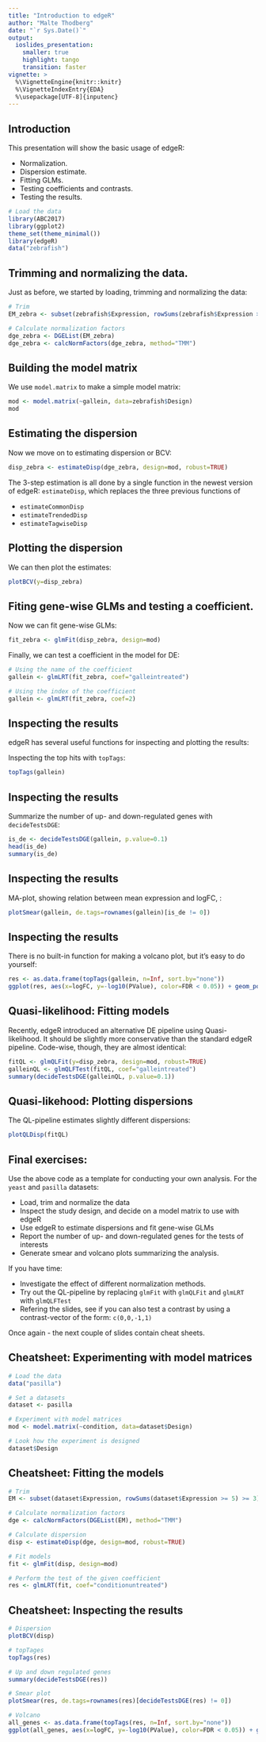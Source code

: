 ```yaml
---
title: "Introduction to edgeR"
author: "Malte Thodberg"
date: "`r Sys.Date()`"
output:
  ioslides_presentation:
    smaller: true
    highlight: tango
    transition: faster
vignette: >
  %\VignetteEngine{knitr::knitr}
  %\VignetteIndexEntry{EDA}
  %\usepackage[UTF-8]{inputenc}
---
```


## Introduction

This presentation will show the basic usage of edgeR:

- Normalization.
- Dispersion estimate.
- Fitting GLMs.
- Testing coefficients and contrasts.
- Testing the results.

```r
# Load the data
library(ABC2017)
library(ggplot2)
theme_set(theme_minimal())
library(edgeR)
data("zebrafish")
```

## Trimming and normalizing the data.

Just as before, we started by loading, trimming and normalizing the data:

```r
# Trim 
EM_zebra <- subset(zebrafish$Expression, rowSums(zebrafish$Expression >= 5) >= 3)

# Calculate normalization factors
dge_zebra <- DGEList(EM_zebra)
dge_zebra <- calcNormFactors(dge_zebra, method="TMM")
```

## Building the model matrix

We use `model.matrix` to make a simple model matrix:

```r
mod <- model.matrix(~gallein, data=zebrafish$Design)
mod
```

## Estimating the dispersion

Now we move on to estimating dispersion or BCV:

```r
disp_zebra <- estimateDisp(dge_zebra, design=mod, robust=TRUE)
```

The 3-step estimation is all done by a single function in the newest version of edgeR: `estimateDisp`, which replaces the three previous functions of 

- `estimateCommonDisp`
- `estimateTrendedDisp`
- `estimateTagwiseDisp`

## Plotting the dispersion

We can then plot the estimates:
```r
plotBCV(y=disp_zebra)
```

## Fiting gene-wise GLMs and testing a coefficient.

Now we can fit gene-wise GLMs:

```r
fit_zebra <- glmFit(disp_zebra, design=mod)
```

Finally, we can test a coefficient in the model for DE:

```r
# Using the name of the coefficient
gallein <- glmLRT(fit_zebra, coef="galleintreated")

# Using the index of the coefficient
gallein <- glmLRT(fit_zebra, coef=2)
```

## Inspecting the results

edgeR has several useful functions for inspecting and plotting the results:

Inspecting the top hits with `topTags`:

```r
topTags(gallein)
```

## Inspecting the results

Summarize the number of up- and down-regulated genes with `decideTestsDGE`:

```r
is_de <- decideTestsDGE(gallein, p.value=0.1)
head(is_de)
summary(is_de)
```

## Inspecting the results

MA-plot, showing relation between mean expression and logFC, :
```r
plotSmear(gallein, de.tags=rownames(gallein)[is_de != 0])
```

## Inspecting the results

There is no built-in function for making a volcano plot, but it's easy to do yourself:
```r
res <- as.data.frame(topTags(gallein, n=Inf, sort.by="none"))
ggplot(res, aes(x=logFC, y=-log10(PValue), color=FDR < 0.05)) + geom_point()
```

## Quasi-likelihood: Fitting models

Recently, edgeR introduced an alternative DE pipeline using Quasi-likelihood. It should be slightly more conservative than the standard edgeR pipeline. Code-wise, though, they are almost identical:

```r
fitQL <- glmQLFit(y=disp_zebra, design=mod, robust=TRUE)
galleinQL <- glmQLFTest(fitQL, coef="galleintreated")
summary(decideTestsDGE(galleinQL, p.value=0.1))
```

## Quasi-likehood: Plotting dispersions

The QL-pipeline estimates slightly different dispersions:

```r
plotQLDisp(fitQL)
```

## Final exercises:

Use the above code as a template for conducting your own analysis. For the `yeast` and `pasilla` datasets:

- Load, trim and normalize the data
- Inspect the study design, and decide on a model matrix to use with edgeR
- Use edgeR to estimate dispersions and fit gene-wise GLMs
- Report the number of up- and down-regulated genes for the tests of interests
- Generate smear and volcano plots summarizing the analysis.

If you have time:

- Investigate the effect of different normalization methods.
- Try out the QL-pipeline by replacing `glmFit` with `glmQLFit` and `glmLRT` with `glmQLFTest`
- Refering the slides, see if you can also test a contrast by using a contrast-vector of the form: `c(0,0,-1,1)`

Once again - the next couple of slides contain cheat sheets.

## Cheatsheet: Experimenting with model matrices

```r
# Load the data
data("pasilla")

# Set a datasets
dataset <- pasilla

# Experiment with model matrices
mod <- model.matrix(~condition, data=dataset$Design)

# Look how the experiment is designed
dataset$Design
```

## Cheatsheet: Fitting the models

```r
# Trim 
EM <- subset(dataset$Expression, rowSums(dataset$Expression >= 5) >= 3)

# Calculate normalization factors
dge <- calcNormFactors(DGEList(EM), method="TMM")

# Calculate dispersion
disp <- estimateDisp(dge, design=mod, robust=TRUE)

# Fit models
fit <- glmFit(disp, design=mod)

# Perform the test of the given coefficient
res <- glmLRT(fit, coef="conditionuntreated")
```

## Cheatsheet: Inspecting the results

```r
# Dispersion
plotBCV(disp)

# topTages
topTags(res)

# Up and down regulated genes
summary(decideTestsDGE(res))

# Smear plot
plotSmear(res, de.tags=rownames(res)[decideTestsDGE(res) != 0])

# Volcano
all_genes <- as.data.frame(topTags(res, n=Inf, sort.by="none"))
ggplot(all_genes, aes(x=logFC, y=-log10(PValue), color=FDR < 0.05)) + geom_point()
```

